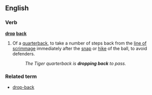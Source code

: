 ==English==

===Verb===
'''[[drop]] [[back]]'''

# {{American football}} Of a [[quarterback]], to take a number of steps back from the [[line of scrimmage]] immediately after the [[snap]] or [[hike]] of the ball, to avoid defenders.
#: ''The Tiger quarterback is '''dropping back''' to pass.''

===Related term===
*[[drop-back]]